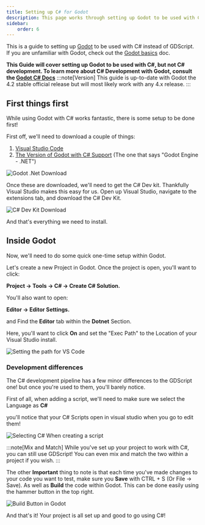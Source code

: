 ```yaml
---
title: Setting up C# for Godot
description: This page works through setting up Godot to be used with C#
sidebar:
    order: 6
---
```



This is a guide to setting up [Godot](https://godotengine.org/) to be used with C# instead of GDScript. If you are unfamiliar with Godot, check out the [Godot basics](/game-design/godot/basics) doc.

**This Guide will cover setting up Godot to be used with C#, but not C# development. To learn more about C# Development with Godot, consult the [Godot C# Docs](https://docs.godotengine.org/en/stable/tutorials/scripting/c_sharp/index.html)**
:::note[Version]
This guide is up-to-date with Godot the 4.2 stable official release but will most likely work with any 4.x release.
:::

## First things first

While using Godot with C# works fantastic, there is some setup to be done first!

First off, we'll need to download a couple of things:

1. [Visual Studio Code](https://code.visualstudio.com/)
2. [The Version of Godot with C# Support](https://godotengine.org/download/windows/) (The one that says "Godot Engine - .NET")

![Godot .Net Download](/src/assets/godot/dotNet/GDDownload.png)

Once these are downloaded, we'll need to get the C# Dev kit. Thankfully Visual Studio makes this easy for us.
Open up Visual Studio, navigate to the extensions tab, and download the C# Dev Kit.

![C# Dev Kit Download](/src/assets/godot/dotNet/DevKit.png)

And that's everything we need to install.
## Inside Godot

Now, we'll need to do some quick one-time setup within Godot.

Let's create a new Project in Godot. Once the project is open, you'll want to click:

**Project -> Tools -> C# -> Create C# Solution.**

You'll also want to open: 

**Editor -> Editor Settings.**

and Find the **Editor** tab within the **Dotnet** Section.

Here, you'll want to click **On** and set the "Exec Path" to the Location of your Visual Studio install.

![Setting the path for VS Code](/src/assets/godot/dotNet/editor.png)

### Development differences

The C# development pipeline has a few minor differences to the GDScript one! but once you're used to them, you'll barely notice.

First of all, when adding a script, we'll need to make sure we select the Language as **C#**

you'll notice that your C# Scripts open in visual studio when you go to edit them!

![Selecting C# When creating a script](/src/assets/godot/dotNet/typeSelect.png)

:::note[Mix and Match]
While you've set up your project to work with C#, you can still use GDScript! You can even mix and match the two within a project if you wish.
:::

The other **Important** thing to note is that each time you've made changes to your code you want to test, make sure you **Save** with CTRL + S (Or File -> Save). As well as **Build** the code within Godot. This can be done easily using the hammer button in the top right.

![Build Button in Godot](/src/assets/godot/dotNet/godotbuild.png)

And that's it! Your project is all set up and good to go using C#!



